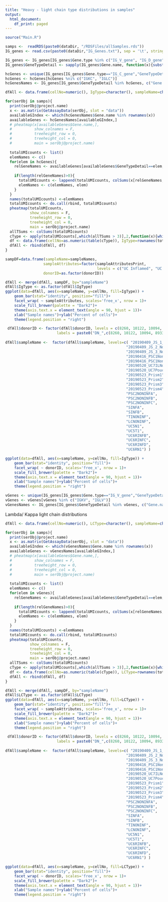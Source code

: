 ```yaml
---
title: "Heavy - light chain type distributions in samples"
output:
  html_document:
    df_print: paged
---
```


```r
source("Main.R")
```

```r
samps <-  readRDS(paste0(dataDir, "/RDSFiles/allSamples.rds"))
IG_genes <- read.csv(paste0(dataDir,"IG_Genes.txt"), sep = '\t', stringsAsFactors = F)

IG_genes <- IG_genes[IG_genes$Gene.type %in% c("IG_V_gene", "IG_D_gene", "IG_C_gene", "IG_J_gene"),]
IG_genes$GeneTypeDetail <- sapply(IG_genes$Gene.name, function(x){substr(x,start = 1,4)})

hcGenes <- unique(IG_genes[IG_genes$Gene.type=="IG_C_gene","GeneTypeDetail"])
hcGenes <- hcGenes[hcGenes %ni% c("IGKC", "IGLC")]
hcGenesNames <- IG_genes[IG_genes$GeneTypeDetail %in% hcGenes, c("Gene.name","GeneTypeDetail")]
```

```r
dfAll <- data.frame(cellNo=numeric(), IgType=character(), sampleName=character())

for(serObj in samps){
  print(serObj@project.name)
  x <- as.matrix(GetAssayData(serObj, slot = "data"))
  availableGIndex <- which(hcGenesNames$Gene.name %in% rownames(x))
  availableGenes <- hcGenesNames[availableGIndex,]
  # pheatmap(x[availableGenes$Gene.name,],
  #          show_colnames = F,
  #          treeheight_row = 0,
  #          treeheight_col = 0,
  #          main = serObj@project.name)
  
  totalUMIcounts <- list()
  elemNames <- c()
  for(elem in hcGenes){
    relGeneNames <- availableGenes[availableGenes$GeneTypeDetail==elem,"Gene.name"]
   
    if(length(relGeneNames)>0){
      totalUMIcounts <- lappend(totalUMIcounts, colSums(x[relGeneNames,]))
      elemNames <- c(elemNames, elem)
    }
  }
  names(totalUMIcounts) <-elemNames
  totalUMIcounts <- do.call(rbind, totalUMIcounts)
  pheatmap(totalUMIcounts, 
           show_colnames = F,
           treeheight_row = 0,
           treeheight_col = 0,
           main = serObj@project.name)
  allTSums <- colSums(totalUMIcounts)
  cType <- apply(totalUMIcounts[,which(allTSums > 3)],2,function(x){which.max(x)})
  df <- data.frame(cellNo=as.numeric(table(cType)), IgType=rownames(totalUMIcounts[,which(allTSums > 3)])[as.numeric(names(table(cType)))], sampleName=serObj@project.name)
  dfAll <- rbind(dfAll, df)
}

```


```r
sampDF=data.frame(sampleName=sampleNames,
                 sampleAttributes=factor(sampleAttributesPrint,
                                         levels = c("UC Inflamed", "UC Non-Inflamed", "PSC1 Non-Inflamed", "Healthy")),
                 donorID=as.factor(donorID))

dfAll <- merge(dfAll, sampDF, by="sampleName")
dfAll$IgType <- as.factor(dfAll$IgType)
ggplot(data=dfAll, aes(x=sampleName, y=cellNo, fill=IgType)) +
    geom_bar(stat="identity", position="fill")+
    facet_wrap( ~ sampleAttributes, scales='free_x', nrow = 1)+
    scale_fill_brewer(palette = "Dark2")+
    theme(axis.text.x = element_text(angle = 90, hjust = 1))+
    xlab("Sample names")+ylab("Percent of cells")+
    theme(legend.position = "right")

 dfAll$donorID <- factor(dfAll$donorID, levels = c(8260, 10122, 10094, 8933, 9891, 10101, 10112, 10139),
                       labels = paste0("DN_",c(8260, 10122, 10094, 8933, 9891, 10101, 10112, 10139)))
  
dfAll$sampleName <-  factor(dfAll$sampleName, levels=c( "20190409_JS_1_INF",
                                                      "20190409_JS_2_NonINF_A",
                                                      "20190409_JS_3_NonINF_B",
                                                      "20190416_PSC1NonINFA",
                                                      "20190416_PSC1NonINFB",
                                                      "20190520_UC7ILNonInf",
                                                      "20190520_UC7PouchNonInf",
                                                      "20190523_Prism1",
                                                      "20190523_Prism2",
                                                      "20190523_Prism3",
                                                      "20190523_Prism4",
                                                      "PSC2NONINFA",
                                                      "PSC2NONINFB",
                                                      "PSC2NONINFC",
                                                      "SINFA",
                                                      "SINFB",
                                                      "TINONINF",
                                                      "LCNONINF",
                                                      "UC5N1",
                                                      "UC5T1",
                                                      "UC6RINFB",
                                                      "UC6RINFC",
                                                      "UC6RINFD",
                                                      "UC6RN1") )

ggplot(data=dfAll, aes(x=sampleName, y=cellNo, fill=IgType)) +
    geom_bar(stat="identity", position="fill")+
    facet_wrap( ~ donorID, scales='free_x', nrow = 1)+
    scale_fill_brewer(palette = "Dark2")+
    theme(axis.text.x = element_text(angle = 90, hjust = 1))+
    xlab("Sample names")+ylab("Percent of cells")+
    theme(legend.position = "right")

```

```r
vGenes <- unique(IG_genes[IG_genes$Gene.type=="IG_V_gene","GeneTypeDetail"])
vGenes <- vGenes[vGenes %in% c("IGKV", "IGLV")]
vGenesNames <- IG_genes[IG_genes$GeneTypeDetail %in% vGenes, c("Gene.name","GeneTypeDetail")]

```

Lambda/ Kappa light chain distributions

```r
dfAll <- data.frame(cellNo=numeric(), LCType=character(), sampleName=character())

for(serObj in samps){
  print(serObj@project.name)
  x <- as.matrix(GetAssayData(serObj, slot = "data"))
  availableGIndex <- which(vGenesNames$Gene.name %in% rownames(x))
  availableGenes <- vGenesNames[availableGIndex,]
  # pheatmap(x[availableGenes$Gene.name,],
  #          show_colnames = F,
  #          treeheight_row = 0,
  #          treeheight_col = 0,
  #          main = serObj@project.name)
  
  totalUMIcounts <- list()
  elemNames <- c()
  for(elem in vGenes){
    relGeneNames <- availableGenes[availableGenes$GeneTypeDetail==elem,"Gene.name"]
   
    if(length(relGeneNames)>0){
      totalUMIcounts <- lappend(totalUMIcounts, colSums(x[relGeneNames,]))
      elemNames <- c(elemNames, elem)
    }
  }
  names(totalUMIcounts) <-elemNames
  totalUMIcounts <- do.call(rbind, totalUMIcounts)
  pheatmap(totalUMIcounts,
           show_colnames = F,
           treeheight_row = 0,
           treeheight_col = 0,
           main = serObj@project.name)
  allTSums <- colSums(totalUMIcounts)
  cType <- apply(totalUMIcounts[,which(allTSums > 3)],2,function(x){which.max(x)})
  df <- data.frame(cellNo=as.numeric(table(cType)), LCType=rownames(totalUMIcounts[,which(allTSums > 3)])[as.numeric(names(table(cType)))], sampleName=serObj@project.name)
  dfAll <- rbind(dfAll, df)
}

```

```r
dfAll <- merge(dfAll, sampDF, by="sampleName")
dfAll$LCType <- as.factor(dfAll$LCType)
ggplot(data=dfAll, aes(x=sampleName, y=cellNo, fill=LCType)) +
    geom_bar(stat="identity", position="fill")+
    facet_wrap( ~ sampleAttributes, scales='free_x', nrow = 1)+
    scale_fill_brewer(palette = "Dark2")+
    theme(axis.text.x = element_text(angle = 90, hjust = 1))+
    xlab("Sample names")+ylab("Percent of cells")+
    theme(legend.position = "right")

 dfAll$donorID <- factor(dfAll$donorID, levels = c(8260, 10122, 10094, 8933, 9891, 10101, 10112, 10139),
                       labels = paste0("DN_",c(8260, 10122, 10094, 8933, 9891, 10101, 10112, 10139)))
  
dfAll$sampleName <-  factor(dfAll$sampleName, levels=c( "20190409_JS_1_INF",
                                                      "20190409_JS_2_NonINF_A",
                                                      "20190409_JS_3_NonINF_B",
                                                      "20190416_PSC1NonINFA",
                                                      "20190416_PSC1NonINFB",
                                                      "20190520_UC7ILNonInf",
                                                      "20190520_UC7PouchNonInf",
                                                      "20190523_Prism1",
                                                      "20190523_Prism2",
                                                      "20190523_Prism3",
                                                      "20190523_Prism4",
                                                      "PSC2NONINFA",
                                                      "PSC2NONINFB",
                                                      "PSC2NONINFC",
                                                      "SINFA",
                                                      "SINFB",
                                                      "TINONINF",
                                                      "LCNONINF",
                                                      "UC5N1",
                                                      "UC5T1",
                                                      "UC6RINFB",
                                                      "UC6RINFC",
                                                      "UC6RINFD",
                                                      "UC6RN1") )

ggplot(data=dfAll, aes(x=sampleName, y=cellNo, fill=LCType)) +
    geom_bar(stat="identity", position="fill")+
    facet_wrap( ~ donorID, scales='free_x', nrow = 1)+
    scale_fill_brewer(palette = "Dark2")+
    theme(axis.text.x = element_text(angle = 90, hjust = 1))+
    xlab("Sample names")+ylab("Percent of cells")+
    theme(legend.position = "right")


```

